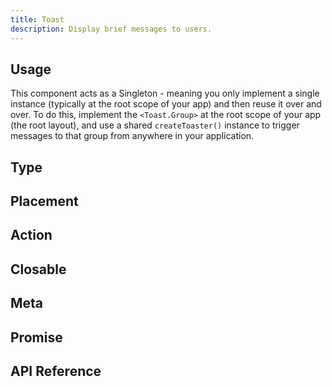 ```yaml
---
title: Toast
description: Display brief messages to users.
---
```
















<Framework id="react">
	<Preview framework="react" files={{ 'app.tsx': DefaultReactRaw }} client:visible>
		<DefaultReact client:visible />
	</Preview>
</Framework>
<Framework id="svelte">
	<Preview framework="svelte" files={{ 'app.svelte': DefaultSvelteRaw }} client:visible>
		<DefaultSvelte client:visible />
	</Preview>
</Framework>

## Usage

This component acts as a Singleton - meaning you only implement a single instance (typically at the root scope of your app) and then reuse it over and over. To do this, implement the `<Toast.Group>` at the root scope of your app (the root layout), and use a shared `createToaster()` instance to trigger messages to that group from anywhere in your application.

## Type

<Framework id="react">
	<Preview framework="react" files={{ 'app.tsx': TypeReactRaw }} client:visible>
		<TypeReact client:visible />
	</Preview>
</Framework>
<Framework id="svelte">
	<Preview framework="svelte" files={{ 'app.svelte': TypeSvelteRaw }} client:visible>
		<TypeSvelte client:visible />
	</Preview>
</Framework>

## Placement

<Framework id="react">
	<Preview framework="react" files={{ 'app.tsx': PlacementReactRaw }} client:visible>
		<PlacementReact client:visible />
	</Preview>
</Framework>
<Framework id="svelte">
	<Preview framework="svelte" files={{ 'app.svelte': PlacementSvelteRaw }} client:visible>
		<PlacementSvelte client:visible />
	</Preview>
</Framework>

## Action

<Framework id="react">
	<Preview framework="react" files={{ 'app.tsx': ActionReactRaw }} client:visible>
		<ActionReact client:visible />
	</Preview>
</Framework>
<Framework id="svelte">
	<Preview framework="svelte" files={{ 'app.svelte': ActionSvelteRaw }} client:visible>
		<ActionSvelte client:visible />
	</Preview>
</Framework>

## Closable

<Framework id="react">
	<Preview framework="react" files={{ 'app.tsx': ClosableReactRaw }} client:visible>
		<ClosableReact client:visible />
	</Preview>
</Framework>
<Framework id="svelte">
	<Preview framework="svelte" files={{ 'app.svelte': ClosableSvelteRaw }} client:visible>
		<ClosableSvelte client:visible />
	</Preview>
</Framework>

## Meta

<Framework id="react">
	<Preview framework="react" files={{ 'app.tsx': MetaReactRaw }} client:visible>
		<MetaReact client:visible />
	</Preview>
</Framework>
<Framework id="svelte">
	<Preview framework="svelte" files={{ 'app.svelte': MetaSvelteRaw }} client:visible>
		<MetaSvelte client:visible />
	</Preview>
</Framework>

## Promise

<Framework id="react">
	<Preview framework="react" files={{ 'app.tsx': PromiseReactRaw }} client:visible>
		<PromiseReact client:visible />
	</Preview>
</Framework>
<Framework id="svelte">
	<Preview framework="svelte" files={{ 'app.svelte': PromiseSvelteRaw }} client:visible>
		<PromiseSvelte client:visible />
	</Preview>
</Framework>

## API Reference

<ApiTable />
